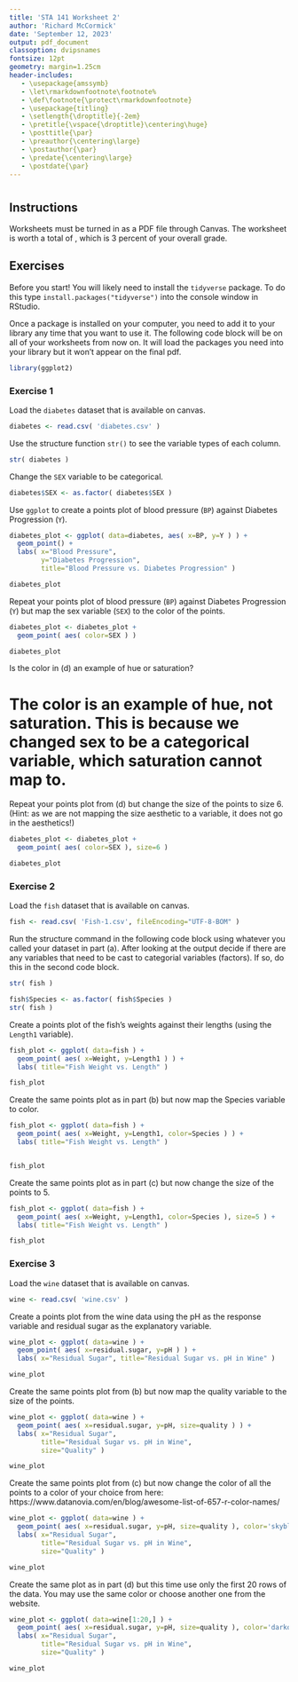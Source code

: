 ```yaml
---
title: 'STA 141 Worksheet 2'
author: 'Richard McCormick'
date: 'September 12, 2023'
output: pdf_document
classoption: dvipsnames
fontsize: 12pt
geometry: margin=1.25cm
header-includes:
   - \usepackage{amssymb}
   - \let\rmarkdownfootnote\footnote%
   - \def\footnote{\protect\rmarkdownfootnote}
   - \usepackage{titling}
   - \setlength{\droptitle}{-2em}
   - \pretitle{\vspace{\droptitle}\centering\huge}
   - \posttitle{\par}
   - \preauthor{\centering\large}
   - \postauthor{\par}
   - \predate{\centering\large}
   - \postdate{\par}
---
```


# \color{Blue} \textbf{Due Date: Thursday, September 21, 2023 before 11:00am.}

## Instructions
\color{Black}
Worksheets must be turned in as a PDF file through Canvas. The worksheet is worth a total of \textbf{15 points}, which is 3 percent of your overall grade.

## \color{Blue} Exercises

Before you start! You will likely need to install the `tidyverse` package. To do this type `install.packages("tidyverse")` into the console window in RStudio.

Once a package is installed on your computer, you need to add it to your library any time that you want to use it. The following code block will be on all of your worksheets from now on. It will load the packages you need into your library but it won't appear on the final pdf.
```r
library(ggplot2)
```

### \color{Blue} Exercise 1

\color{Dandelion} \textbf{(a)} \color{Black} Load the `diabetes` dataset that is available on canvas.
```r
diabetes <- read.csv( 'diabetes.csv' )
```

\color{Dandelion} \textbf{(b)} \color{Black} Use the structure function `str()` to see the variable types of each column.
```r
str( diabetes )
```
\color{Dandelion} \textbf{(c)} \color{Black} Change the `SEX` variable to be categorical.
```r
diabetes$SEX <- as.factor( diabetes$SEX )
```

\newpage
\color{Dandelion} \textbf{(d)} \color{Black} Use `ggplot` to create a points plot of blood pressure (`BP`) against Diabetes Progression (`Y`).
```r
diabetes_plot <- ggplot( data=diabetes, aes( x=BP, y=Y ) ) +
  geom_point() + 
  labs( x="Blood Pressure", 
        y="Diabetes Progression", 
        title="Blood Pressure vs. Diabetes Progression" )

diabetes_plot
```

\newpage
\color{Dandelion} \textbf{(d)} \color{Black} Repeat your points plot of blood pressure (`BP`) against Diabetes Progression (`Y`) but map the sex variable (`SEX`) to the color of the points.
```r
diabetes_plot <- diabetes_plot +
  geom_point( aes( color=SEX ) )

diabetes_plot
```

\color{Dandelion} \textbf{(e)} \color{Black} Is the color in (d) an example of hue or saturation?

# The color is an example of hue, not saturation. This is because we changed sex to be a categorical variable, which saturation cannot map to.

\newpage
\color{Dandelion} \textbf{(f)} \color{Black} Repeat your points plot from (d) but change the size of the points to size 6. (Hint: as we are not mapping the size aesthetic to a variable, it does not go in the aesthetics!)
```r
diabetes_plot <- diabetes_plot + 
  geom_point( aes( color=SEX ), size=6 )

diabetes_plot
```

\newpage
### \color{Blue} Exercise 2

\color{Dandelion} \textbf{(a)} \color{Black} Load the `fish` dataset that is available on canvas.

```r
fish <- read.csv( 'Fish-1.csv', fileEncoding="UTF-8-BOM" )
```

\color{Dandelion} \textbf{(b)} \color{Black} Run the structure command in the following code block using whatever you called your dataset in part (a). After looking at the output decide if there are any variables that need to be cast to categorial variables (factors). If so, do this in the second code block.
```r
str( fish )
```

```r
fish$Species <- as.factor( fish$Species )
str( fish )
```

\newpage
\color{Dandelion} \textbf{(c)} \color{Black} Create a points plot of the fish's weights against their lengths (using the `Length1` variable).
```r
fish_plot <- ggplot( data=fish ) +
  geom_point( aes( x=Weight, y=Length1 ) ) +
  labs( title="Fish Weight vs. Length" )

fish_plot
```

\newpage
\color{Dandelion} \textbf{(c)} \color{Black} Create the same points plot as in part (b) but now map the Species variable to color.
```r
fish_plot <- ggplot( data=fish ) +
  geom_point( aes( x=Weight, y=Length1, color=Species ) ) +
  labs( title="Fish Weight vs. Length" )


fish_plot
```

\newpage
\color{Dandelion} \textbf{(d)} \color{Black} Create the same points plot as in part (c) but now change the size of the points to 5.
```r
fish_plot <- ggplot( data=fish ) +
  geom_point( aes( x=Weight, y=Length1, color=Species ), size=5 ) + 
  labs( title="Fish Weight vs. Length" )

fish_plot
```

\newpage
### \color{Blue} Exercise 3

\color{Dandelion} \textbf{(a)} \color{Black} Load the `wine` dataset that is available on canvas.

```r
wine <- read.csv( 'wine.csv' )
```

\color{Dandelion} \textbf{(b)} \color{Black} Create a points plot from the wine data using the pH as the response variable and residual sugar as the explanatory variable.
```r
wine_plot <- ggplot( data=wine ) + 
  geom_point( aes( x=residual.sugar, y=pH ) ) +
  labs( x="Residual Sugar", title="Residual Sugar vs. pH in Wine" )

wine_plot
```

\newpage
\color{Dandelion} \textbf{(c)} \color{Black} Create the same points plot from (b) but now map the quality variable to the size of the points.
```r
wine_plot <- ggplot( data=wine ) +
  geom_point( aes( x=residual.sugar, y=pH, size=quality ) ) +
  labs( x="Residual Sugar", 
        title="Residual Sugar vs. pH in Wine",
        size="Quality" )

wine_plot
```

\newpage
\color{Dandelion} \textbf{(d)} \color{Black} Create the same points plot from (c) but now change the color of all the points to a color of your choice from here: https://www.datanovia.com/en/blog/awesome-list-of-657-r-color-names/
```r
wine_plot <- ggplot( data=wine ) +
  geom_point( aes( x=residual.sugar, y=pH, size=quality ), color='skyblue' ) +
  labs( x="Residual Sugar", 
        title="Residual Sugar vs. pH in Wine",
        size="Quality" )

wine_plot
```

\newpage
\color{Dandelion} \textbf{(e)} \color{Black} Create the same plot as in part (d) but this time use only the first 20 rows of the data. You may use the same color or choose another one from the website.
```r
wine_plot <- ggplot( data=wine[1:20,] ) +
  geom_point( aes( x=residual.sugar, y=pH, size=quality ), color='darkolivegreen' ) +
  labs( x="Residual Sugar", 
        title="Residual Sugar vs. pH in Wine",
        size="Quality" )

wine_plot
```